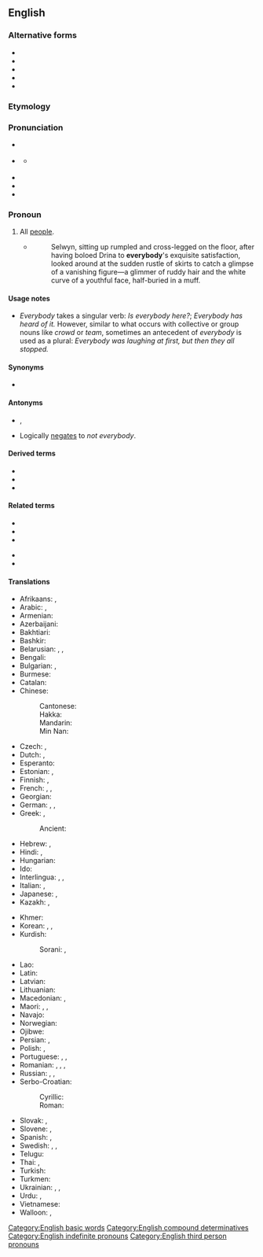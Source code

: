 {{also|every body}}
==English==

===Alternative forms===
* {{l|en|e'rybody}}
* {{l|en|everbody}}
* {{l|en|ever'body}}
* {{l|en|everybuddy}}
* {{l|en|every body}}

===Etymology===
{{compound|en|every|body}}

===Pronunciation===
* {{a|UK}} {{IPA|en|/ˈɛvɹibɒdi/}}
* {{a|US}} {{IPA|en|/ˈɛvɹibʌdi/|/ˈɛvɹibɑdi/}}
** {{a|unstressed}} {{IPA|en|/ˈɛvɹibədi /}}
* {{audio|en|en-us-everybody.ogg|Audio (US)}}
* {{audio|en|En-uk-everybody.ogg|Audio (UK)}}
* {{hyphenation|en|eve|ry|bod|y}}

===Pronoun===
{{en-pron|desc=[[indefinite pronoun]]}}

# All [[people]].
#* {{RQ:Chmbrs YngrSt|I}}
#*: Selwyn, sitting up rumpled and cross-legged on the floor, after having boloed Drina to '''everybody''''s exquisite satisfaction, looked around at the sudden rustle of skirts to catch a glimpse of a vanishing figure&mdash;a glimmer of ruddy hair and the white curve of a youthful face, half-buried in a muff.

====Usage notes====
* ''Everybody'' takes a singular verb: ''Is everybody here?''; ''Everybody has heard of it.'' However, similar to what occurs with collective or group nouns like ''crowd'' or ''team'', sometimes an antecedent of ''everybody'' is used as a plural: ''Everybody was laughing at first, but then they all stopped.''

====Synonyms====
* {{l|en|everyone}}

====Antonyms====
* {{l|en|nobody}}, {{l|en|no one}}
* Logically [[negates]] to ''not everybody''.

====Derived terms====
* {{l|en|everybody and his cousin}}
* {{l|en|everybody and their brother}}
* {{l|en|everybody who is anybody}}

====Related terms====
{{rel-top}}
* {{l|en|anybody}}
* {{l|en|everything}}
* {{l|en|everywhere}}
{{rel-mid}}
* {{l|en|nobody}}
* {{l|en|somebody}}
{{rel-bottom}}

====Translations====
{{trans-top|all people}}
* Afrikaans: {{t|af|enigiemand}}, {{t+|af|almal}}
* Arabic: {{t|ar|جميع|alt=اَلْجَمِيع}}, {{t|ar|كُلّ شَخْص}}
* Armenian: {{t|hy|բոլորը}}
* Azerbaijani: {{t+|az|hər kəs}}
* Bakhtiari: {{t|bqi|همه|tr=hame|sc=fa-Arab}}
* Bashkir: {{t|ba|һәр кем}}
* Belarusian: {{t|be|усе́|m-p|sc=Cyrl}}, {{t|be|ўсе|m-p|sc=Cyrl}}, {{t|be|ко́жны|sc=Cyrl}}
* Bengali: {{t|bn|সবাই}}
* Bulgarian: {{t|bg|вси́чки|m-p|sc=Cyrl}}, {{t|bg|все́ки|sc=Cyrl}}
* Burmese: {{t-needed|my}}
* Catalan: {{t+|ca|tothom}}
* Chinese:
*: Cantonese: {{t|yue|大家|tr=daai6 gaa1|sc=Hani}}
*: Hakka: {{t|hak|大家|tr=thai-kâ|sc=Hani}}
*: Mandarin: {{t+|cmn|大家|tr=dàjiā|sc=Hani}}
*: Min Nan: {{t+|nan|逐家|tr=ta̍k-ke|sc=Hani}}
* Czech: {{t+|cs|všichni|m-p}}, {{t+|cs|každý}}
* Dutch: {{t+|nl|iedereen}}, {{t+|nl|allen}}
* Esperanto: {{t+|eo|ĉiuj}}
* Estonian: {{t+|et|igaüks}}, {{t+|et|kõik}}
* Finnish: {{t+|fi|jokainen}}, {{t+|fi|kaikki}}
* French: {{t+|fr|tout le monde}}, {{t+|fr|chacun}}, {{t+|fr|tous}}
* Georgian: {{t|ka|ყველა}}
* German: {{t+|de|alle|p}}, {{t+|de|jedermann}}, {{t+|de|jeder}}
* Greek: {{t+|el|όλοι|m-p}}, {{t|el|οι πάντες|m-p}}
*: Ancient: {{t|grc|πᾶς|alt=πάντες|m-p}}
* Hebrew: {{t|he|כולם|tr=kulám|sc=Hebr}}, {{t|he|כולם|tr=kulám|alt=כֻּלָּם|sc=Hebr}}
* Hindi: {{t|hi|सब लोग}}, {{t+|hi|सब}}
* Hungarian: {{t+|hu|mindenki}}
* Ido: {{t+|io|omni}}
* Interlingua: {{t|ia|totos|p}}, {{t|ia|tote le mundo}}, {{t|ia|omnes|p}}
* Italian: {{t+|it|tutti}}, {{t+|it|ciascuno}}
* Japanese: {{t|ja|皆さん|tr=みなさん, mina-san|sc=Jpan}}, {{t+|ja|みんな|tr=minna|sc=Jpan}}
* Kazakh: {{t|kk|әркім|sc=Cyrl}}, {{t|kk|әрбіреу|sc=Cyrl}}
{{trans-mid}}
* Khmer: {{t|km|ទាំងអស់គ្នា|tr=teaŋ ɑh knie|sc=Khmr}}
* Korean: {{t+|ko|모두}}, {{t|ko|누구나}}, {{t+|ko|여러분}}
* Kurdish:
*: Sorani: {{t|ckb|ھەموکەس|sc=ku-Arab}}, {{t|ckb|ھەمولا|sc=ku-Arab}}
* Lao: {{t-needed|lo}}
* Latin: {{t+|la|omnes}}
* Latvian: {{t+|lv|visi}}
* Lithuanian: {{t+|lt|visi}}
* Macedonian: {{t|mk|сите|m-p}}, {{t|mk|секој}}
* Maori: {{t|mi|ngā tāngata katoa}}, {{t|mi|te katoa}}, {{t|mi|te katoa}}
* Navajo: {{t|nv|tʼáá ájíłtso}}
* Norwegian: {{t+|no|alle}}
* Ojibwe: {{t|oj|gakina awiiya}}
* Persian: {{t|fa|هر کس|tr=har kas|sc=fa-Arab}}, {{t+|fa|همه|tr=hame|sc=fa-Arab}}
* Polish: {{t+|pl|wszyscy|m-pr-p}}, {{t+|pl|każdy}}
* Portuguese: {{t+|pt|todos|m-p}}, {{t+|pt|todo mundo|m}}, {{t|pt|toda a gente|f}}
* Romanian: {{t+|ro|fiecine}}, {{t|ro|toată lumea}}, {{t+|ro|oricine}}, {{t|ro|toți oamenii|m}}
* Russian: {{t+|ru|все|m-p}}, {{t+|ru|ка́ждый}}, {{t+|ru|вся́кий}}
* Serbo-Croatian:
*: Cyrillic: {{t|sh|сви|sc=Cyrl}}
*: Roman: {{t+|sh|svi}}
* Slovak: {{t|sk|všetci|m-p}}, {{t|sk|každý}}
* Slovene: {{t|sl|vsi|m-p}}, {{t+|sl|vsak}}
* Spanish: {{t+|es|todos|m-p}}, {{t+|es|todo el mundo}}
* Swedish: {{t+|sv|alla}}, {{t+|sv|allihop}}, {{t+|sv|allihopa}}
* Telugu: {{t|te|అందరూ|sc=Telu}}
* Thai: {{t|th|ทุกคน}}, {{t|th|ทุกท่าน}}
* Turkish: {{t+|tr|herkes}}
* Turkmen: {{t|tk|her kes}}
* Ukrainian: {{t|uk|усі́|m-p|sc=Cyrl}}, {{t+|uk|всі|m-p|sc=Cyrl}}, {{t+|uk|ко́жний|sc=Cyrl}}
* Urdu: {{t|ur|سب لوگ|tr=sab lōg|sc=ur-Arab}}, {{t|ur|سب|tr=sab|sc=ur-Arab}}
* Vietnamese: {{t|vi|mọi người}}
* Walloon: {{t+|wa|tertos|m-p}}, {{t+|wa|tolmonde|m}}
{{trans-bottom}}

[[Category:English basic words]]
[[Category:English compound determinatives]]
[[Category:English indefinite pronouns]]
[[Category:English third person pronouns]]